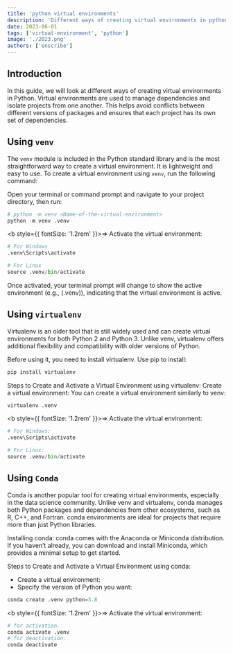 ```yaml
---
title: 'python virtual environments'
description: 'Different ways of creating virtual environments in python'
date: 2023-06-01
tags: ['virtual-environment', 'python']
image: './2023.png'
authors: ['enscribe']
---
```


## Introduction

In this guide, we will look at different ways of creating virtual environments in Python. Virtual environments are used to manage dependencies and isolate projects from one another. This helps avoid conflicts between different versions of packages and ensures that each project has its own set of dependencies.

## Using `venv`

The `venv` module is included in the Python standard library and is the most straightforward way to create a virtual environment. It is lightweight and easy to use. To create a virtual environment using `venv`, run the following command:

Open your terminal or command prompt and navigate to your project directory, then run:

```python
# python -m venv <Name-of-the-virtual-environment>
python -m venv .venv
```

<b style={{ fontSize: '1.2rem' }}>&rArr;</b> Activate the virtual environment:

```python
# For Windows
.venv\Scripts\activate
```

```python
# For Linux
source .venv/bin/activate
```

Once activated, your terminal prompt will change to show the active environment (e.g., (.venv)), indicating that the virtual environment is active.

## Using `virtualenv`

Virtualenv is an older tool that is still widely used and can create virtual environments for both Python 2 and Python 3. Unlike venv, virtualenv offers additional flexibility and compatibility with older versions of Python.

Before using it, you need to install virtualenv. Use pip to install:

```python
pip install virtualenv
```

Steps to Create and Activate a Virtual Environment using virtualenv:
Create a virtual environment: You can create a virtual environment similarly to venv:

```python
virtualenv .venv
```

<b style={{ fontSize: '1.2rem' }}>&rArr;</b> Activate the virtual environment:

```python
# For Windows:
.venv\Scripts\activate
```

```python
# For Linux:
source .venv/bin/activate
```

## Using `Conda`

Conda is another popular tool for creating virtual environments, especially in the data science community. Unlike venv and virtualenv, conda manages both Python packages and dependencies from other ecosystems, such as R, C++, and Fortran. conda environments are ideal for projects that require more than just Python libraries.

Installing conda:
conda comes with the Anaconda or Miniconda distribution. If you haven’t already, you can download and install Miniconda, which provides a minimal setup to get started.

Steps to Create and Activate a Virtual Environment using conda:

- Create a virtual environment:
- Specify the version of Python you want:

```python
conda create .venv python=3.8
```

<b style={{ fontSize: '1.2rem' }}>&rArr;</b> Activate the virtual environment:

```python
# for activation.
conda activate .venv
# for deactivation.
conda deactivate
```
